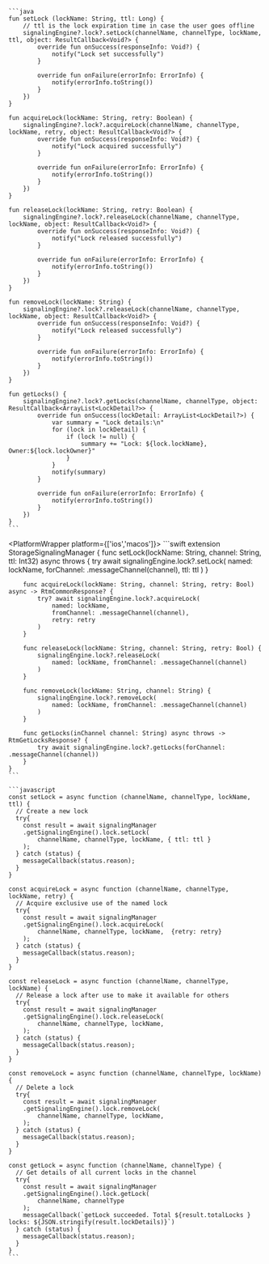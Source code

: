 <PlatformWrapper platform='android'>

    ```java
    fun setLock (lockName: String, ttl: Long) {
        // ttl is the lock expiration time in case the user goes offline
        signalingEngine?.lock?.setLock(channelName, channelType, lockName, ttl, object: ResultCallback<Void?> {
            override fun onSuccess(responseInfo: Void?) {
                notify("Lock set successfully")
            }

            override fun onFailure(errorInfo: ErrorInfo) {
                notify(errorInfo.toString())
            }
        })
    }

    fun acquireLock(lockName: String, retry: Boolean) {
        signalingEngine?.lock?.acquireLock(channelName, channelType, lockName, retry, object: ResultCallback<Void?> {
            override fun onSuccess(responseInfo: Void?) {
                notify("Lock acquired successfully")
            }

            override fun onFailure(errorInfo: ErrorInfo) {
                notify(errorInfo.toString())
            }
        })
    }

    fun releaseLock(lockName: String, retry: Boolean) {
        signalingEngine?.lock?.releaseLock(channelName, channelType, lockName, object: ResultCallback<Void?> {
            override fun onSuccess(responseInfo: Void?) {
                notify("Lock released successfully")
            }

            override fun onFailure(errorInfo: ErrorInfo) {
                notify(errorInfo.toString())
            }
        })
    }

    fun removeLock(lockName: String) {
        signalingEngine?.lock?.releaseLock(channelName, channelType, lockName, object: ResultCallback<Void?> {
            override fun onSuccess(responseInfo: Void?) {
                notify("Lock released successfully")
            }

            override fun onFailure(errorInfo: ErrorInfo) {
                notify(errorInfo.toString())
            }
        })
    }

    fun getLocks() {
        signalingEngine?.lock?.getLocks(channelName, channelType, object: ResultCallback<ArrayList<LockDetail?>> {
            override fun onSuccess(lockDetail: ArrayList<LockDetail?>) {
                var summary = "Lock details:\n"
                for (lock in lockDetail) {
                    if (lock != null) {
                        summary += "Lock: ${lock.lockName}, Owner:${lock.lockOwner}"
                    }
                }
                notify(summary)
            }

            override fun onFailure(errorInfo: ErrorInfo) {
                notify(errorInfo.toString())
            }
        })
    }
    ```

</PlatformWrapper>

<PlatformWrapper platform={['ios','macos']}>
    ```swift
    extension StorageSignalingManager {
        func setLock(lockName: String, channel: String, ttl: Int32) async throws {
            try await signalingEngine.lock?.setLock(
                named: lockName,
                forChannel: .messageChannel(channel),
                ttl: ttl
            )
        }

        func acquireLock(lockName: String, channel: String, retry: Bool) async -> RtmCommonResponse? {
            try? await signalingEngine.lock?.acquireLock(
                named: lockName,
                fromChannel: .messageChannel(channel),
                retry: retry
            )
        }

        func releaseLock(lockName: String, channel: String, retry: Bool) {
            signalingEngine.lock?.releaseLock(
                named: lockName, fromChannel: .messageChannel(channel)
            )
        }

        func removeLock(lockName: String, channel: String) {
            signalingEngine.lock?.removeLock(
                named: lockName, fromChannel: .messageChannel(channel)
            )
        }

        func getLocks(inChannel channel: String) async throws -> RtmGetLocksResponse? {
            try await signalingEngine.lock?.getLocks(forChannel: .messageChannel(channel))
        }
    }
    ```
</PlatformWrapper>

<PlatformWrapper platform = 'web'>

    ```javascript
    const setLock = async function (channelName, channelType, lockName, ttl) {
      // Create a new lock
      try{
        const result = await signalingManager
        .getSignalingEngine().lock.setLock(
            channelName, channelType, lockName, { ttl: ttl }
        );
      } catch (status) {
        messageCallback(status.reason);
      }
    }

    const acquireLock = async function (channelName, channelType, lockName, retry) {
      // Acquire exclusive use of the named lock
      try{
        const result = await signalingManager
        .getSignalingEngine().lock.acquireLock(
            channelName, channelType, lockName,  {retry: retry}
        );
      } catch (status) {
        messageCallback(status.reason);
      }
    }

    const releaseLock = async function (channelName, channelType, lockName) {
      // Release a lock after use to make it available for others
      try{
        const result = await signalingManager
        .getSignalingEngine().lock.releaseLock(
            channelName, channelType, lockName,
        );
      } catch (status) {
        messageCallback(status.reason);
      }
    }

    const removeLock = async function (channelName, channelType, lockName) {
      // Delete a lock
      try{
        const result = await signalingManager
        .getSignalingEngine().lock.removeLock(
            channelName, channelType, lockName,
        );
      } catch (status) {
        messageCallback(status.reason);
      }
    }

    const getLock = async function (channelName, channelType) {
      // Get details of all current locks in the channel
      try{
        const result = await signalingManager
        .getSignalingEngine().lock.getLock(
            channelName, channelType
        );
        messageCallback(`getLock succeeded. Total ${result.totalLocks } locks: ${JSON.stringify(result.lockDetails)}`)
      } catch (status) {
        messageCallback(status.reason);
      }
    }
    ```     
</PlatformWrapper>

